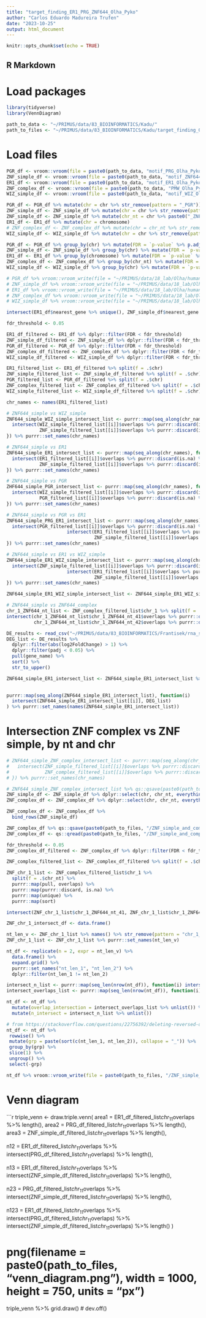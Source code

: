 ```yaml
---
title: "target_finding_ER1_PRG_ZNF644_Olha_Pyko"
author: "Carlos Eduardo Madureira Trufen"
date: "2023-10-25"
output: html_document
---
```


```r
knitr::opts_chunk$set(echo = TRUE)
```

## R Markdown

# Load packages
```r
library(tidyverse)
library(VennDiagram)

path_to_data <- "~/PRIMUS/data/83_BIOINFORMATICS/Kadu/"
path_to_files <- "~/PRIMUS/data/83_BIOINFORMATICS/Kadu/target_finding_Olha_Pyko"
```

# Load files
```r
PGR_df <- vroom::vroom(file = paste0(path_to_data, "motif_PRG_Olha_Pyko/human_PRG_motif_df_with_overlap_nearest_neighbor.tsv"), delim = "\t", num_threads = 50)
ZNF_simple_df <- vroom::vroom(file = paste0(path_to_data, "motif_ZNF644_12nt_Olha_Pyko/human_ZNF_simple_motif_df_with_overlap_nearest_neighbor.tsv"), delim = "\t", num_threads = 50)
ER1_df <- vroom::vroom(file = paste0(path_to_data, "motif_ER1_Olha_Pyko/human_ER1_motif_data_overlaps_nearest_neighbours.tsv"), delim = "\t")
ZNF_complex_df <- vroom::vroom(file = paste0(path_to_data, "PMW_Olha_Pyko/human_ZNF644_motif_df_with_overlap_nearest_neighbor.tsv"), delim = "\t", num_threads = 50)
WIZ_simple_df <- vroom::vroom(file = paste0(path_to_data, "motif_WIZ_Olha_Pyko/human_WIZ_motif_df_with_overlap_nearest_neighbor.tsv"), delim = "\t", num_threads = 50)

PGR_df <- PGR_df %>% mutate(chr = chr %>% str_remove(pattern = "_PGR"))
ZNF_simple_df <- ZNF_simple_df %>% mutate(chr = chr %>% str_remove(pattern = "_ZNF644_simple"))
ZNF_simple_df <- ZNF_simple_df %>% mutate(chr_nt = chr %>% paste0("_ZNF644_nt_12"))
ER1_df <- ER1_df %>% mutate(chr = chromosome)
# ZNF_complex_df <- ZNF_complex_df %>% mutate(chr = chr_nt %>% str_remove(pattern = "_ZNF644.*"))
WIZ_simple_df <- WIZ_simple_df %>% mutate(chr = chr %>% str_remove(pattern = "_WIZ.*"))

PGR_df <- PGR_df %>% group_by(chr) %>% mutate(FDR = `p-value` %>% p.adjust())
ZNF_simple_df <- ZNF_simple_df %>% group_by(chr) %>% mutate(FDR = `p-value` %>% p.adjust())
ER1_df <- ER1_df %>% group_by(chromosome) %>% mutate(FDR = `p-value` %>% p.adjust())
ZNF_complex_df <- ZNF_complex_df %>% group_by(chr_nt) %>% mutate(FDR = `p-value` %>% p.adjust())
WIZ_simple_df <- WIZ_simple_df %>% group_by(chr) %>% mutate(FDR = `p-value` %>% p.adjust())

# PGR_df %>% vroom::vroom_write(file = "~/PRIMUS/data/18_lab/Olha/human_PGR_motif_df_with_overlap_nearest_neighbor.tsv", delim = "\t", num_threads = 50)
# ZNF_simple_df %>% vroom::vroom_write(file = "~/PRIMUS/data/18_lab/Olha/human_ZNF_simple_motif_df_with_overlap_nearest_neighbor.tsv", delim = "\t", num_threads = 50)
# ER1_df %>% vroom::vroom_write(file = "~/PRIMUS/data/18_lab/Olha/human_ER1_motif_data_overlaps_nearest_neighbours.tsv", delim = "\t")
# ZNF_complex_df %>% vroom::vroom_write(file = "~/PRIMUS/data/18_lab/Olha/human_ZNF644_motif_df_with_overlap_nearest_neighbor.tsv", delim = "\t", num_threads = 50)
# WIZ_simple_df %>% vroom::vroom_write(file = "~/PRIMUS/data/18_lab/Olha/human_WIZ_motif_df_with_overlap_nearest_neighbor.tsv", delim = "\t", num_threads = 50)

```

```r
intersect(ER1_df$nearest_gene %>% unique(), ZNF_simple_df$nearest_gene %>% unique())

fdr_threshold <- 0.05

ER1_df_filtered <- ER1_df %>% dplyr::filter(FDR < fdr_threshold)
ZNF_simple_df_filtered <- ZNF_simple_df %>% dplyr::filter(FDR < fdr_threshold)
PGR_df_filtered <- PGR_df %>% dplyr::filter(FDR < fdr_threshold)
ZNF_complex_df_filtered <- ZNF_complex_df %>% dplyr::filter(FDR < fdr_threshold)
WIZ_simple_df_filtered <- WIZ_simple_df %>% dplyr::filter(FDR < fdr_threshold)

ER1_filtered_list <- ER1_df_filtered %>% split(f = .$chr)
ZNF_simple_filtered_list <- ZNF_simple_df_filtered %>% split(f = .$chr)
PGR_filtered_list <- PGR_df_filtered %>% split(f = .$chr)
ZNF_complex_filtered_list <- ZNF_complex_df_filtered %>% split(f = .$chr)
WIZ_simple_filtered_list <- WIZ_simple_df_filtered %>% split(f = .$chr)

chr_names <- names(ER1_filtered_list)

# ZNF644_simple vs WIZ_simple
ZNF644_simple_WIZ_simple_intersect_list <- purrr::map(seq_along(chr_names), function(i) {
  intersect(WIZ_simple_filtered_list[[i]]$overlaps %>% purrr::discard(is.na) %>% unique(), 
            ZNF_simple_filtered_list[[i]]$overlaps %>% purrr::discard(is.na) %>% unique())
}) %>% purrr::set_names(chr_names)

# ZNF644_simple vs ER1
ZNF644_simple_ER1_intersect_list <- purrr::map(seq_along(chr_names), function(i) {
  intersect(ER1_filtered_list[[i]]$overlaps %>% purrr::discard(is.na) %>% unique(), 
            ZNF_simple_filtered_list[[i]]$overlaps %>% purrr::discard(is.na) %>% unique())
}) %>% purrr::set_names(chr_names)

# ZNF644_simple vs PGR
ZHF644_simple_PGR_intersect_list <- purrr::map(seq_along(chr_names), function(i) {
  intersect(WIZ_simple_filtered_list[[i]]$overlaps %>% purrr::discard(is.na) %>% unique(), 
            PGR_filtered_list[[i]]$overlaps %>% purrr::discard(is.na) %>% unique())
}) %>% purrr::set_names(chr_names)

# ZNF644_simple vs PGR vs ER1
ZNF644_simple_PRG_ER1_intersect_list <- purrr::map(seq_along(chr_names), function(i) {
  intersect(PGR_filtered_list[[i]]$overlaps %>% purrr::discard(is.na) %>% unique(), 
                      intersect(ER1_filtered_list[[i]]$overlaps %>% purrr::discard(is.na) %>% unique(), 
                                ZNF_simple_filtered_list[[i]]$overlaps %>% purrr::discard(is.na) %>% unique()))
}) %>% purrr::set_names(chr_names)

# ZNF644_simple vs ER1 vs WIZ_simple
ZNF644_simple_ER1_WIZ_simple_intersect_list <- purrr::map(seq_along(chr_names), function(i) {
  intersect(ZNF_simple_filtered_list[[i]]$overlaps %>% purrr::discard(is.na) %>% unique(), 
                      intersect(ER1_filtered_list[[i]]$overlaps %>% purrr::discard(is.na) %>% unique(), 
                                ZNF_simple_filtered_list[[i]]$overlaps %>% purrr::discard(is.na) %>% unique()))
}) %>% purrr::set_names(chr_names)

ZNF644_simple_ER1_WIZ_simple_intersect_list <- ZNF644_simple_ER1_WIZ_simple_intersect_list %>% purrr::map(sort)

# ZNF644_simple vs ZNF644_complex
chr_1_ZNF644_nt_list <- ZNF_complex_filtered_list$chr_1 %>% split(f = .$chr_nt)
intersect(chr_1_ZNF644_nt_list$chr_1_ZNF644_nt_41$overlaps %>% purrr::discard(is.na) %>% unique(),
          chr_1_ZNF644_nt_list$chr_1_ZNF644_nt_42$overlaps %>% purrr::discard(is.na) %>% unique())

```

```r
DE_results <- read_csv("~/PRIMUS/data/83_BIOINFORMATICS/Frantisek/rna_seq/20190228_Szczerkowska-121327207/tables/table_UT_KOvsWT_padj_sorted.csv")
DEG_list <- DE_results %>% 
  dplyr::filter(abs(log2FoldChange) > 1) %>% 
  dplyr::filter(padj < 0.05) %>% 
  pull(gene_name) %>% 
  sort() %>% 
  str_to_upper()

ZNF644_simple_ER1_intersect_list <- ZNF644_simple_ER1_intersect_list %>% purrr::map(str_split, pattern = ", ") %>% purrr::map(function(x) x %>% unlist())

  
purrr::map(seq_along(ZNF644_simple_ER1_intersect_list), function(i)
  intersect(ZNF644_simple_ER1_intersect_list[[i]], DEG_list)
) %>% purrr::set_names(names(ZNF644_simple_ER1_intersect_list))
```

# Intersection ZNF complex vs ZNF simple, by nt and chr
```r
# ZNF644_simple_ZNF_complex_intersect_list <- purrr::map(seq_along(chr_names), function(i) {
#   intersect(ZNF_simple_filtered_list[[i]]$overlaps %>% purrr::discard(is.na) %>% unique(), 
#             ZNF_complex_filtered_list[[i]]$overlaps %>% purrr::discard(is.na) %>% unique())
# }) %>% purrr::set_names(chr_names)

# ZNF644_simple_ZNF_complex_intersect_list %>% qs::qsave(paste0(path_to_files, "ZNF644_simple_ZNF_complex_intersect_list.qs"), nthreads = 50)
ZNF_simple_df <- ZNF_simple_df %>% dplyr::select(chr, chr_nt, everything())
ZNF_complex_df <- ZNF_complex_df %>% dplyr::select(chr, chr_nt, everything())

ZNF_complex_df <- ZNF_complex_df %>%
  bind_rows(ZNF_simple_df)

ZNF_complex_df %>% qs::qsave(paste0(path_to_files, "/ZNF_simple_and_complex_df.qs"), nthreads = 50)
ZNF_complex_df <- qs::qread(paste0(path_to_files, "/ZNF_simple_and_complex_df.qs"), nthreads = 50)

fdr_threshold <- 0.05
ZNF_complex_df_filtered <- ZNF_complex_df %>% dplyr::filter(FDR < fdr_threshold)  

ZNF_complex_filtered_list <- ZNF_complex_df_filtered %>% split(f = .$chr)

ZNF_chr_1_list <- ZNF_complex_filtered_list$chr_1 %>% 
  split(f = .$chr_nt) %>% 
  purrr::map(pull, overlaps) %>% 
  purrr::map(purrr::discard, is.na) %>% 
  purrr::map(unique) %>% 
  purrr::map(sort)

intersect(ZNF_chr_1_list$chr_1_ZNF644_nt_41, ZNF_chr_1_list$chr_1_ZNF644_nt_42)

ZNF_chr_1_intersect_df <- data.frame()

nt_len_v <- ZNF_chr_1_list %>% names() %>% str_remove(pattern = "chr_1_ZNF644_")
ZNF_chr_1_list <- ZNF_chr_1_list %>% purrr::set_names(nt_len_v)

nt_df <- replicate(n = 2, expr = nt_len_v) %>% 
  data.frame() %>% 
  expand.grid() %>% 
  purrr::set_names("nt_len_1", "nt_len_2") %>% 
  dplyr::filter(nt_len_1 != nt_len_2) 

intersect_n_list <- purrr::map(seq_len(nrow(nt_df)), function(i) intersect(ZNF_chr_1_list[[nt_df$nt_len_1[i]]], ZNF_chr_1_list[[nt_df$nt_len_2[i]]]) %>% length())
intersect_overlaps_list <- purrr::map(seq_len(nrow(nt_df)), function(i) intersect(ZNF_chr_1_list[[nt_df$nt_len_1[i]]], ZNF_chr_1_list[[nt_df$nt_len_2[i]]]) %>% paste0(collapse = "; "))

nt_df <- nt_df %>% 
  mutate(overlap_intersection = intersect_overlaps_list %>% unlist()) %>% 
  mutate(n_intersect = intersect_n_list %>% unlist())

# from https://stackoverflow.com/questions/22756392/deleting-reversed-duplicates-with-r
nt_df <- nt_df %>%
 rowwise() %>%
 mutate(grp = paste(sort(c(nt_len_1, nt_len_2)), collapse = "_")) %>%
 group_by(grp) %>%
 slice(1) %>%
 ungroup() %>%
 select(-grp)

nt_df %>% vroom::vroom_write(file = paste0(path_to_files, "/ZNF_simple_vs_complex_comparison.tsv"), num_threads = 50)
```


# Venn diagram
```r
triple_venn <- draw.triple.venn(
  area1 = ER1_df_filtered_list$chr_11$overlaps %>% length(),
  area2 = PRG_df_filtered_list$chr_11$overlaps %>% length(), 
  area3 = ZNF_simple_df_filtered_list$chr_11$overlaps %>% length(),

  n12 = ER1_df_filtered_list$chr_11$overlaps %>% intersect(PRG_df_filtered_list$chr_11$overlaps) %>% length(),

  n13 = ER1_df_filtered_list$chr_11$overlaps %>% intersect(ZNF_simple_df_filtered_list$chr_11$overlaps) %>% length(),

  n23 = PRG_df_filtered_list$chr_11$overlaps %>% intersect(ZNF_simple_df_filtered_list$chr_11$overlaps) %>% length(),

  n123 = ER1_df_filtered_list$chr_11$overlaps %>% intersect(PRG_df_filtered_list$chr_11$overlaps) %>% intersect(ZNF_simple_df_filtered_list$chr_11$overlaps) %>% length()
)

# png(filename = paste0(path_to_files, "venn_diagram.png"), width = 1000, height = 750, units = "px")
triple_venn %>% grid.draw()
# dev.off()
